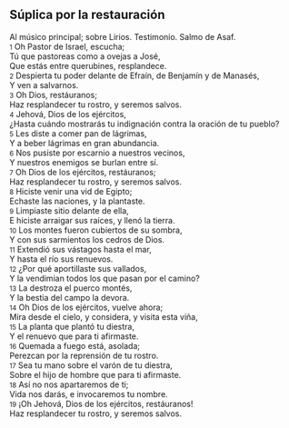 == Súplica por la restauración ==

Al músico principal; sobre Lirios. Testimonio. Salmo de Asaf.<br>
{{anchor|1}} <small>1</small> Oh Pastor de Israel, escucha;<br>
Tú que pastoreas como a ovejas a José,<br>
Que estás entre querubines, resplandece.<br>
{{anchor|2}} <small>2</small> Despierta tu poder delante de Efraín, de Benjamín y de Manasés,<br>
Y ven a salvarnos.<br>
{{anchor|3}} <small>3</small> Oh Dios, restáuranos;<br>
Haz resplandecer tu rostro, y seremos salvos.<br>
{{anchor|4}} <small>4</small> Jehová, Dios de los ejércitos,<br>
¿Hasta cuándo mostrarás tu indignación contra la oración de tu pueblo?<br>
{{anchor|5}} <small>5</small> Les diste a comer pan de lágrimas,<br>
Y a beber lágrimas en gran abundancia.<br>
{{anchor|6}} <small>6</small> Nos pusiste por escarnio a nuestros vecinos,<br>
Y nuestros enemigos se burlan entre sí.<br>
{{anchor|7}} <small>7</small> Oh Dios de los ejércitos, restáuranos;<br>
Haz resplandecer tu rostro, y seremos salvos.<br>
{{anchor|8}} <small>8</small> Hiciste venir una vid de Egipto;<br>
Echaste las naciones, y la plantaste.<br>
{{anchor|9}} <small>9</small> Limpiaste sitio delante de ella,<br>
E hiciste arraigar sus raíces, y llenó la tierra.<br>
{{anchor|10}} <small>10</small> Los montes fueron cubiertos de su sombra,<br>
Y con sus sarmientos los cedros de Dios.<br>
{{anchor|11}} <small>11</small> Extendió sus vástagos hasta el mar,<br>
Y hasta el río sus renuevos.<br>
{{anchor|12}} <small>12</small> ¿Por qué aportillaste sus vallados,<br>
Y la vendimian todos los que pasan por el camino?<br>
{{anchor|13}} <small>13</small> La destroza el puerco montés,<br>
Y la bestia del campo la devora.<br>
{{anchor|14}} <small>14</small> Oh Dios de los ejércitos, vuelve ahora;<br>
Mira desde el cielo, y considera, y visita esta viña,<br>
{{anchor|15}} <small>15</small> La planta que plantó tu diestra,<br>
Y el renuevo que para ti afirmaste.<br>
{{anchor|16}} <small>16</small> Quemada a fuego está, asolada;<br>
Perezcan por la reprensión de tu rostro.<br>
{{anchor|17}} <small>17</small> Sea tu mano sobre el varón de tu diestra,<br>
Sobre el hijo de hombre que para ti afirmaste.<br>
{{anchor|18}} <small>18</small> Así no nos apartaremos de ti;<br>
Vida nos darás, e invocaremos tu nombre.<br>
{{anchor|19}} <small>19</small> ¡Oh Jehová, Dios de los ejércitos, restáuranos!<br>
Haz resplandecer tu rostro, y seremos salvos.<br>
